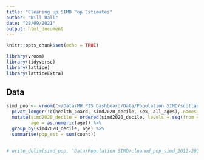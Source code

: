 ---
title: "Cleaning up SIMD Pop Estimates"
author: "Will Ball"
date: "28/09/2021"
output: html_document
---

```{r setup, include=FALSE}
knitr::opts_chunk$set(echo = TRUE)

library(vroom)
library(tidyverse)
library(lattice)
library(latticeExtra)
```

## Data

```{r cars}
simd_pop <- vroom("~/Data/MH PIS Dashboard/Data/Population SIMD/scotland_pop_estimate_2020.csv", delim = ",") %>% 
  pivot_longer(!c(health_board, simd2020_decile, sex, all_ages), names_to = "age", values_to = "count") %>% 
  mutate(simd2020_decile = ordered(simd2020_decile, levels = seq(from = 1, to = 10, by = 1)),
         age = as.numeric(age)) %>% 
  group_by(simd2020_decile, age) %>%
  summarise(pop_est = sum(count))
  

# write_delim(simd_pop, "Data/Population SIMD/cleaned_pop_simd_2012-2020.csv", delim = ",")
```